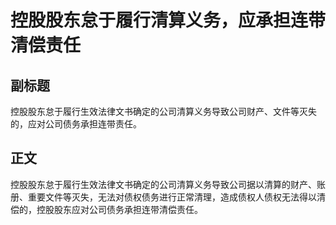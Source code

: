 # 控股股东怠于履行清算义务，应承担连带清偿责任
## 副标题
控股股东怠于履行生效法律文书确定的公司清算义务导致公司财产、文件等灭失的，应对公司债务承担连带责任。
## 正文
控股股东怠于履行生效法律文书确定的公司清算义务导致公司据以清算的财产、账册、重要文件等灭失，无法对债权债务进行正常清理，造成债权人债权无法得以清偿的，控股股东应对公司债务承担连带清偿责任。